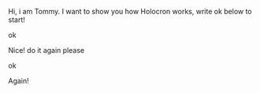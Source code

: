 Hi, i am Tommy. I want to show you how Holocron works, write ok below to start! 

ok

Nice! do it again please 

ok

Again! 